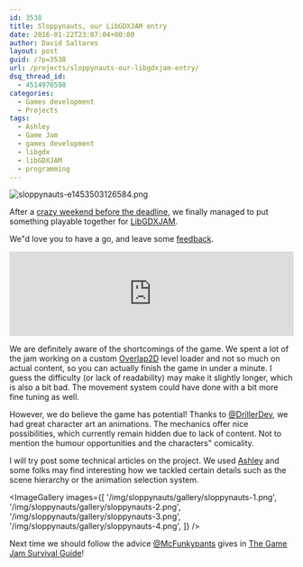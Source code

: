 ```yaml
---
id: 3538
title: Sloppynauts, our LibGDXJAM entry
date: 2016-01-22T23:07:04+00:00
author: David Saltares
layout: post
guid: /?p=3538
url: /projects/sloppynauts-our-libgdxjam-entry/
dsq_thread_id:
  - 4514976598
categories:
  - Games development
  - Projects
tags:
  - Ashley
  - Game Jam
  - games development
  - libgdx
  - libGDXJAM
  - programming
---
```


![sloppynauts-e1453503126584.png](/img/wp/sloppynauts-e1453503126584.png)

After a [crazy weekend before the deadline](https://github.com/dsaltares/libgdxjam/commits/master), we finally managed to put something playable together for [LibGDXJAM](http://itch.io/jam/libgdxjam).

We"d love you to have a go, and leave some [feedback](http://itch.io/jam/libgdxjam/rate/51210).

<iframe src="https://itch.io/embed/51210" width="100%" frameborder="0"></iframe>

We are definitely aware of the shortcomings of the game. We spent a lot of the jam working on a custom [Overlap2D](http://overlap2d.com/) level loader and not so much on actual content, so you can actually finish the game in under a minute. I guess the difficulty (or lack of readability) may make it slightly longer, which is also a bit bad. The movement system could have done with a bit more fine tuning as well.

However, we do believe the game has potential! Thanks to [@DrillerDev](https://twitter.com/DrillerDev), we had great character art an animations. The mechanics offer nice possibilities, which currently remain hidden due to lack of content. Not to mention the humour opportunities and the characters" comicality.

I will try post some technical articles on the project. We used [Ashley](https://github.com/libgdx/ashley) and some folks may find interesting how we tackled certain details such as the scene hierarchy or the animation selection system.

<ImageGallery
  images={[
    '/img/sloppynauts/gallery/sloppynauts-1.png',
    '/img/sloppynauts/gallery/sloppynauts-2.png',
    '/img/sloppynauts/gallery/sloppynauts-3.png',
    '/img/sloppynauts/gallery/sloppynauts-4.png',
  ]}
/>

Next time we should follow the advice [@McFunkypants](https://twitter.com/McFunkypants) gives in [The Game Jam Survival Guide](https://www.packtpub.com/game-development/game-jam-survival-guide)!
